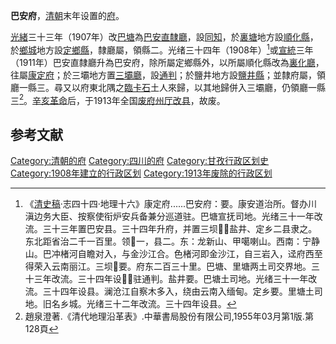 '''巴安府'''，[[清朝|清朝]]末年设置的[[府_(行政区划)|府]]。

[[光緒|光緒]]三十三年（1907年）改[[巴塘|巴塘]]為[[巴安直隸廳|巴安直隸廳]]，設[[同知|同知]]，於[[裏塘|裏塘]]地方設[[顺化县_(清朝)|順化縣]]，於[[鄉城|鄉城]]地方設[[定鄉縣|定鄉縣]]，隸廳屬，領縣二。光绪三十四年（1908年）<ref>《[[清史稿|清史稿]]·志四十四·地理十六》康定府......巴安府：要。康安道治所。督办川滇边务大臣、按察使衔炉安兵备兼分巡道驻。巴塘宣抚司地。光绪三十一年改流。三十三年置巴安县。三十四年升府，并置三坝，盐井、定乡二县隶之。东北距省治二千一百里。领一，县二。东：龙新山、甲噶喇山。西南：宁静山。巴冲楮河自瞻对入，与金沙江合。色楮河即金沙江，自三岩入，迳府西至得荣入云南丽江。三坝要。府东二百三十里。巴塘、里塘两土司交界地。三十三年改流。三十四年设，驻通判。盐井要。巴塘土司地。光绪三十一年改流。三十四年设县。澜沧江自察木多入，绕由云南入缅甸。定乡要。里塘土司地。旧名乡城。光绪三十二年改流。三十四年设县。</ref>或[[宣統|宣統]]三年（1911年）巴安直隸廳升為巴安府，除所屬定鄉縣外，以所屬順化縣改為[[裏化廳|裏化廳]]，往屬[[康定府|康定府]]；於三壩地方置[[三壩廳|三壩廳]]，設[[通判|通判]]；於鹽井地方設[[鹽井縣|鹽井縣]]；並隸府屬，領廳一縣三。尋又以府東北隅之<u>臨卡石</u>土人來歸，以其地歸併入三壩廳，仍領廳一縣三<ref>趙泉澄著.《清代地理沿革表》.中華書局股份有限公司,1955年03月第1版.第128頁</ref>。[[辛亥革命|辛亥革命]]后，于1913年全国[[废府州厅改县|废府州厅改县]]，故废。

==参考文献==

{{Reflist|2}}

{{清朝四川省行政區劃|nocat}}
{{清朝行政区划小作品}}
[[Category:清朝的府|Category:清朝的府]]
[[Category:四川的府|Category:四川的府]]
[[Category:甘孜行政区划史|Category:甘孜行政区划史]]
[[Category:1908年建立的行政区划|Category:1908年建立的行政区划]]
[[Category:1913年废除的行政区划|Category:1913年废除的行政区划]]